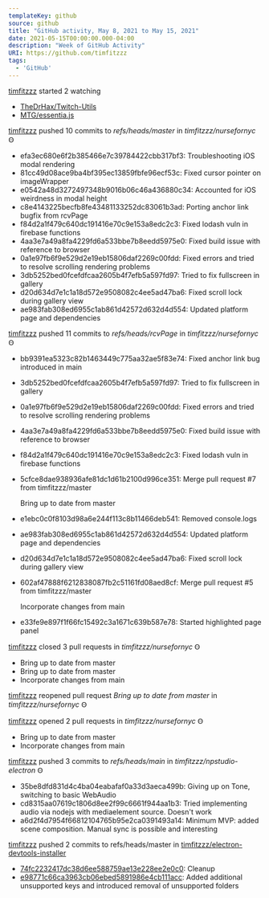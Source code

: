 ---
templateKey: github
source: github
title: "GitHub activity, May 8, 2021 to May 15, 2021"
date: 2021-05-15T00:00:00.000-04:00
description: "Week of GitHub Activity"
URI: https://github.com/timfitzzz
tags: 
  - 'GitHub'
---

[timfitzzz](https://github.com/timfitzzz) started 2 watching  
* [TheDrHax/Twitch-Utils](https://github.com/TheDrHax/Twitch-Utils)  
* [MTG/essentia.js](https://github.com/MTG/essentia.js)  

[timfitzzz](https://github.com/timfitzzz) pushed 10 commits to _refs/heads/master_ in _timfitzzz/nursefornyc_ Ꙫ  
* efa3ec680e6f2b385466e7c39784422cbb317bf3: Troubleshooting iOS modal rendering  
* 81cc49d08ace9ba4bf395ec13859fbfe96ecf53c: Fixed cursor pointer on imageWrapper  
* e0542a48d3272497348b9016b06c46a436880c34: Accounted for iOS weirdness in modal height  
* c8e4143225becfb8fe43481133252dc83061b3ad: Porting anchor link bugfix from rcvPage  
* f84d2a1f479c640dc191416e70c9e153a8edc2c3: Fixed lodash vuln in firebase functions  
* 4aa3e7a49a8fa4229fd6a533bbe7b8eedd5975e0: Fixed build issue with reference to browser  
* 0a1e97fb6f9e529d2e19eb15806daf2269c00fdd: Fixed errors and tried to resolve scrolling rendering problems  
* 3db5252bed0fcefdfcaa2605b4f7efb5a597fd97: Tried to fix fullscreen in gallery  
* d20d634d7e1c1a18d572e9508082c4ee5ad47ba6: Fixed scroll lock during gallery view  
* ae983fab308ed6955c1ab861d42572d632d4d554: Updated platform page and dependencies  

[timfitzzz](https://github.com/timfitzzz) pushed 11 commits to _refs/heads/rcvPage_ in _timfitzzz/nursefornyc_ Ꙫ  
* bb9391ea5323c82b1463449c775aa32ae5f83e74: Fixed anchor link bug introduced in main  
* 3db5252bed0fcefdfcaa2605b4f7efb5a597fd97: Tried to fix fullscreen in gallery  
* 0a1e97fb6f9e529d2e19eb15806daf2269c00fdd: Fixed errors and tried to resolve scrolling rendering problems  
* 4aa3e7a49a8fa4229fd6a533bbe7b8eedd5975e0: Fixed build issue with reference to browser  
* f84d2a1f479c640dc191416e70c9e153a8edc2c3: Fixed lodash vuln in firebase functions  
* 5cfce8dae938936afe81dc1d61b2100d996ce351: Merge pull request #7 from timfitzzz/master
  
  Bring up to date from master  
* e1ebc0c0f8103d98a6e244f113c8b11466deb541: Removed console.logs  
* ae983fab308ed6955c1ab861d42572d632d4d554: Updated platform page and dependencies  
* d20d634d7e1c1a18d572e9508082c4ee5ad47ba6: Fixed scroll lock during gallery view  
* 602af47888f6212838087fb2c51161fd08aed8cf: Merge pull request #5 from timfitzzz/master
  
  Incorporate changes from main  
* e33fe9e897f1f66fc15492c3a1671c639b587e78: Started highlighted page panel  

[timfitzzz](https://github.com/timfitzzz) closed 3 pull requests in _timfitzzz/nursefornyc_ Ꙫ  
* Bring up to date from master  
* Bring up to date from master  
* Incorporate changes from main  

[timfitzzz](https://github.com/timfitzzz) reopened pull request _Bring up to date from master_ in _timfitzzz/nursefornyc_ Ꙫ  

[timfitzzz](https://github.com/timfitzzz) opened 2 pull requests in _timfitzzz/nursefornyc_ Ꙫ  
* Bring up to date from master  
* Incorporate changes from main  

[timfitzzz](https://github.com/timfitzzz) pushed 3 commits to _refs/heads/main_ in _timfitzzz/npstudio-electron_ Ꙫ  
* 35be8dfd831d4c4ba04eabafaf0a33d3aeca499b: Giving up on Tone, switching to basic WebAudio  
* cd8315aa07619c1806d8ee2f99c6661f944aa1b3: Tried implementing audio via nodejs with mediaelement source. Doesn't work  
* a6d2f4d7954f66812104765b95e2ca0391493a14: Minimum MVP: added scene composition. Manual sync is possible and interesting  

[timfitzzz](https://github.com/timfitzzz) pushed 2 commits to refs/heads/master in [timfitzzz/electron-devtools-installer](https://github.com/timfitzzz/electron-devtools-installer)  
* [74fc2232417dc38d6ee588759ae13e228ee2e0c0](https://github.com/timfitzzz/electron-devtools-installer/commits/74fc2232417dc38d6ee588759ae13e228ee2e0c0): Cleanup  
* [e98771c66ca3963cb06ebed5891986e4cb111acc](https://github.com/timfitzzz/electron-devtools-installer/commits/e98771c66ca3963cb06ebed5891986e4cb111acc): Added additional unsupported keys and introduced removal of unsupported folders  

